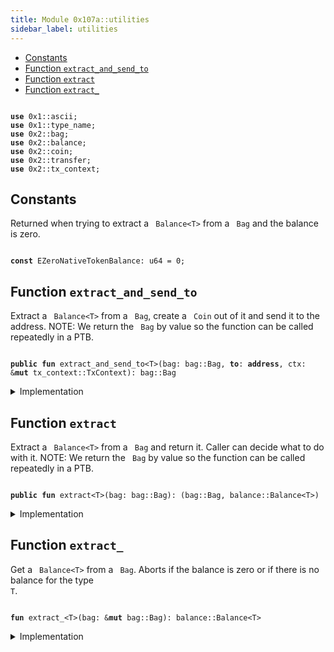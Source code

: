 ```yaml
---
title: Module 0x107a::utilities
sidebar_label: utilities
---
```


<Link id="0x107a_utilities"/>


-  [Constants](#@Constants_0)
-  [Function `extract_and_send_to`](#0x107a_utilities_extract_and_send_to)
-  [Function `extract`](#0x107a_utilities_extract)
-  [Function `extract_`](#0x107a_utilities_extract_)


<pre><code>
<b>use</b> <Link to="../move-stdlib/ascii#0x1_ascii">0x1::ascii</Link>;
<b>use</b> <Link to="../move-stdlib/type_name#0x1_type_name">0x1::type_name</Link>;
<b>use</b> <Link to="../iota-framework/bag#0x2_bag">0x2::bag</Link>;
<b>use</b> <Link to="../iota-framework/balance#0x2_balance">0x2::balance</Link>;
<b>use</b> <Link to="../iota-framework/coin#0x2_coin">0x2::coin</Link>;
<b>use</b> <Link to="../iota-framework/transfer#0x2_transfer">0x2::transfer</Link>;
<b>use</b> <Link to="../iota-framework/tx_context#0x2_tx_context">0x2::tx_context</Link>;
</code></pre>



<Link id="@Constants_0"></Link>

## Constants


<Link id="0x107a_utilities_EZeroNativeTokenBalance"></Link>

Returned when trying to extract a <code>
Balance&lt;T&gt;</code> from a <code>
Bag</code> and the balance is zero.


<pre><code>
<b>const</b> <Link to="utilities#0x107a_utilities_EZeroNativeTokenBalance">EZeroNativeTokenBalance</Link>: u64 = 0;
</code></pre>



<Link id="0x107a_utilities_extract_and_send_to"></Link>

## Function `extract_and_send_to`

Extract a <code>
Balance&lt;T&gt;</code> from a <code>
Bag</code>, create a <code>
Coin</code> out of it and send it to the address.
NOTE: We return the <code>
Bag</code> by value so the function can be called repeatedly in a PTB.


<pre><code>
<b>public</b> <b>fun</b> <Link to="utilities#0x107a_utilities_extract_and_send_to">extract_and_send_to</Link>&lt;T&gt;(<Link to="../iota-framework/bag#0x2_bag">bag</Link>: <Link to="../iota-framework/bag#0x2_bag_Bag">bag::Bag</Link>, <b>to</b>: <b>address</b>, ctx: &<b>mut</b> <Link to="../iota-framework/tx_context#0x2_tx_context_TxContext">tx_context::TxContext</Link>): <Link to="../iota-framework/bag#0x2_bag_Bag">bag::Bag</Link>
</code></pre>



<details>
<summary>Implementation</summary>


<pre><code>
<b>public</b> <b>fun</b> <Link to="utilities#0x107a_utilities_extract_and_send_to">extract_and_send_to</Link>&lt;T&gt;(<b>mut</b> <Link to="../iota-framework/bag#0x2_bag">bag</Link>: Bag, <b>to</b>: <b>address</b>, ctx: &<b>mut</b> TxContext): Bag \{
    <b>let</b> <Link to="../iota-framework/coin#0x2_coin">coin</Link> = <Link to="../iota-framework/coin#0x2_coin_from_balance">coin::from_balance</Link>(<Link to="utilities#0x107a_utilities_extract_">extract_</Link>&lt;T&gt;(&<b>mut</b> <Link to="../iota-framework/bag#0x2_bag">bag</Link>), ctx);
    <Link to="../iota-framework/transfer#0x2_transfer_public_transfer">transfer::public_transfer</Link>(<Link to="../iota-framework/coin#0x2_coin">coin</Link>, <b>to</b>);
    <Link to="../iota-framework/bag#0x2_bag">bag</Link>
}
</code></pre>



</details>

<Link id="0x107a_utilities_extract"></Link>

## Function `extract`

Extract a <code>
Balance&lt;T&gt;</code> from a <code>
Bag</code> and return it. Caller can decide what to do with it.
NOTE: We return the <code>
Bag</code> by value so the function can be called repeatedly in a PTB.


<pre><code>
<b>public</b> <b>fun</b> <Link to="utilities#0x107a_utilities_extract">extract</Link>&lt;T&gt;(<Link to="../iota-framework/bag#0x2_bag">bag</Link>: <Link to="../iota-framework/bag#0x2_bag_Bag">bag::Bag</Link>): (<Link to="../iota-framework/bag#0x2_bag_Bag">bag::Bag</Link>, <Link to="../iota-framework/balance#0x2_balance_Balance">balance::Balance</Link>&lt;T&gt;)
</code></pre>



<details>
<summary>Implementation</summary>


<pre><code>
<b>public</b> <b>fun</b> <Link to="utilities#0x107a_utilities_extract">extract</Link>&lt;T&gt;(<b>mut</b> <Link to="../iota-framework/bag#0x2_bag">bag</Link>: Bag): (Bag, Balance&lt;T&gt;) \{
    <b>let</b> <Link to="../iota-framework/balance#0x2_balance">balance</Link> = <Link to="utilities#0x107a_utilities_extract_">extract_</Link>&lt;T&gt;(&<b>mut</b> <Link to="../iota-framework/bag#0x2_bag">bag</Link>);
    (<Link to="../iota-framework/bag#0x2_bag">bag</Link>, <Link to="../iota-framework/balance#0x2_balance">balance</Link>)
}
</code></pre>



</details>

<Link id="0x107a_utilities_extract_"></Link>

## Function `extract_`

Get a <code>
Balance&lt;T&gt;</code> from a <code>
Bag</code>.
Aborts if the balance is zero or if there is no balance for the type <code>
T</code>.


<pre><code>
<b>fun</b> <Link to="utilities#0x107a_utilities_extract_">extract_</Link>&lt;T&gt;(<Link to="../iota-framework/bag#0x2_bag">bag</Link>: &<b>mut</b> <Link to="../iota-framework/bag#0x2_bag_Bag">bag::Bag</Link>): <Link to="../iota-framework/balance#0x2_balance_Balance">balance::Balance</Link>&lt;T&gt;
</code></pre>



<details>
<summary>Implementation</summary>


<pre><code>
<b>fun</b> <Link to="utilities#0x107a_utilities_extract_">extract_</Link>&lt;T&gt;(<Link to="../iota-framework/bag#0x2_bag">bag</Link>: &<b>mut</b> Bag): Balance&lt;T&gt; \{
    <b>let</b> key = <Link to="../move-stdlib/type_name#0x1_type_name_get">type_name::get</Link>&lt;T&gt;().into_string();

    // This call aborts <b>if</b> the key doesn't exist.
    <b>let</b> <Link to="../iota-framework/balance#0x2_balance">balance</Link> : Balance&lt;T&gt; = <Link to="../iota-framework/bag#0x2_bag">bag</Link>.remove(key);

    <b>assert</b>!(<Link to="../iota-framework/balance#0x2_balance">balance</Link>.value() != 0, <Link to="utilities#0x107a_utilities_EZeroNativeTokenBalance">EZeroNativeTokenBalance</Link>);

    <Link to="../iota-framework/balance#0x2_balance">balance</Link>
}
</code></pre>



</details>
